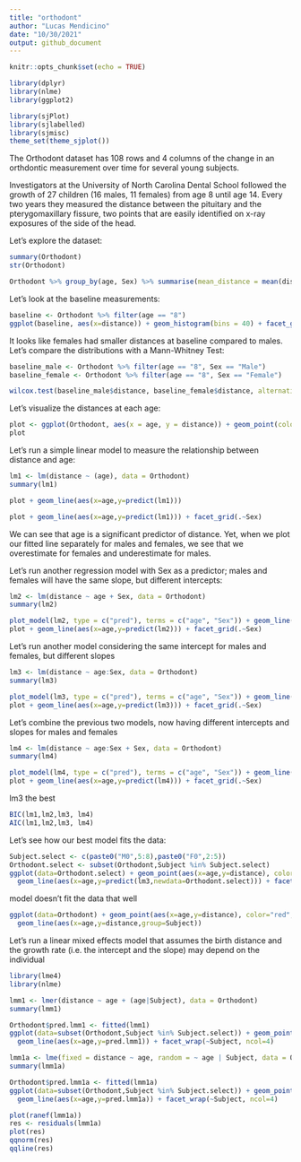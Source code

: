 ```yaml
---
title: "orthodont"
author: "Lucas Mendicino"
date: "10/30/2021"
output: github_document
---
```


```r
knitr::opts_chunk$set(echo = TRUE)
```




```r
library(dplyr)
library(nlme)
library(ggplot2)

library(sjPlot)
library(sjlabelled)
library(sjmisc)
theme_set(theme_sjplot())
```

The Orthodont dataset has 108 rows and 4 columns of the change in an orthdontic measurement over time for several young subjects.

Investigators at the University of North Carolina Dental School followed the growth of 27 children (16 males, 11 females) from age 8 until age 14. Every two years they measured the distance between the pituitary and the pterygomaxillary fissure, two points that are easily identified on x-ray exposures of the side of the head.

Let's explore the dataset:
```r
summary(Orthodont)
str(Orthodont)
```


```r
Orthodont %>% group_by(age, Sex) %>% summarise(mean_distance = mean(distance), sd_distance = sd(distance))
```
Let's look at the baseline measurements:
```r
baseline <- Orthodont %>% filter(age == "8")
ggplot(baseline, aes(x=distance)) + geom_histogram(bins = 40) + facet_grid(vars(Sex))
```

It looks like females had smaller distances at baseline compared to males. Let's compare the distributions with a Mann-Whitney Test:
```r
baseline_male <- Orthodont %>% filter(age == "8", Sex == "Male")
baseline_female <- Orthodont %>% filter(age == "8", Sex == "Female")

wilcox.test(baseline_male$distance, baseline_female$distance, alternative = "two.sided", confint = TRUE)

```


Let's visualize the distances at each age:
```r
plot <- ggplot(Orthodont, aes(x = age, y = distance)) + geom_point(color = "red") 
plot
```

Let's run a simple linear model to measure the relationship between distance and age:
```r
lm1 <- lm(distance ~ (age), data = Orthodont)
summary(lm1)
```

```r
plot + geom_line(aes(x=age,y=predict(lm1)))
```

```r
plot + geom_line(aes(x=age,y=predict(lm1))) + facet_grid(.~Sex)
```

We can see that age is a significant predictor of distance. Yet, when we plot our fitted line separately for males and females, we see that we overestimate for females and underestimate for males.

Let's run another regression model with Sex as a predictor; males and females will have the same slope, but different intercepts:

```r
lm2 <- lm(distance ~ age + Sex, data = Orthodont)
summary(lm2)
```

```r
plot_model(lm2, type = c("pred"), terms = c("age", "Sex")) + geom_line()
plot + geom_line(aes(x=age,y=predict(lm2))) + facet_grid(.~Sex)
```

Let's run another model considering the same intercept for males and females, but different slopes
```r
lm3 <- lm(distance ~ age:Sex, data = Orthodont)
summary(lm3)
```

```r
plot_model(lm3, type = c("pred"), terms = c("age", "Sex")) + geom_line()
plot + geom_line(aes(x=age,y=predict(lm3))) + facet_grid(.~Sex)
```

Let's combine the previous two models, now having different intercepts and slopes for males and females
```r
lm4 <- lm(distance ~ age:Sex + Sex, data = Orthodont)
summary(lm4)
```

```r
plot_model(lm4, type = c("pred"), terms = c("age", "Sex")) + geom_line()
plot + geom_line(aes(x=age,y=predict(lm4))) + facet_grid(.~Sex)
```


lm3 the best
```r
BIC(lm1,lm2,lm3, lm4)
AIC(lm1,lm2,lm3, lm4)
```

Let's see how our best model fits the data:
```r
Subject.select <- c(paste0("M0",5:8),paste0("F0",2:5))
Orthodont.select <- subset(Orthodont,Subject %in% Subject.select)
ggplot(data=Orthodont.select) + geom_point(aes(x=age,y=distance), color="red", size=3) + 
  geom_line(aes(x=age,y=predict(lm3,newdata=Orthodont.select))) + facet_wrap(~Subject, nrow=2)
```
model doesn't fit the data that well

```r
ggplot(data=Orthodont) + geom_point(aes(x=age,y=distance), color="red", size=3)  + 
  geom_line(aes(x=age,y=distance,group=Subject))

```

Let's run a linear mixed effects model that assumes the birth distance and the growth rate (i.e. the intercept and the slope) may depend on the individual


```r
library(lme4)
library(nlme)
```
```r
lmm1 <- lmer(distance ~ age + (age|Subject), data = Orthodont)
summary(lmm1)
```

```r
Orthodont$pred.lmm1 <- fitted(lmm1)
ggplot(data=subset(Orthodont,Subject %in% Subject.select)) + geom_point(aes(x=age,y=distance), color="red", size=3) + 
  geom_line(aes(x=age,y=pred.lmm1)) + facet_wrap(~Subject, ncol=4) 

```


```r
lmm1a <- lme(fixed = distance ~ age, random = ~ age | Subject, data = Orthodont)
summary(lmm1a)
```

```r
Orthodont$pred.lmm1a <- fitted(lmm1a)
ggplot(data=subset(Orthodont,Subject %in% Subject.select)) + geom_point(aes(x=age,y=distance), color="red", size=3) + 
  geom_line(aes(x=age,y=pred.lmm1a)) + facet_wrap(~Subject, ncol=4) 

```

```r
plot(ranef(lmm1a))
res <- residuals(lmm1a)
plot(res)
qqnorm(res)
qqline(res)
```







